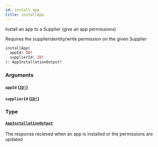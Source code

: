 ```yaml
---
id: install-app
title: installApp
---
```


Install an app to a Supplier (give an app permissions)

Requires the supplieridentity/write permission on the given Supplier

```graphql
installApp(
  appId: ID!
  supplierId: ID!
): AppInstallationOutput!

```

### Arguments

#### `appId` ([`ID!`](/developers/supplier-apis/supply-api/graphql/reference/scalars/id))

#### `supplierId` ([`ID!`](/developers/supplier-apis/supply-api/graphql/reference/scalars/id))

### Type

#### [`AppInstallationOutput`](/developers/supplier-apis/supply-api/graphql/reference/objects/app-installation-output)

The response recieved when an app is installed or the permissions are updated
